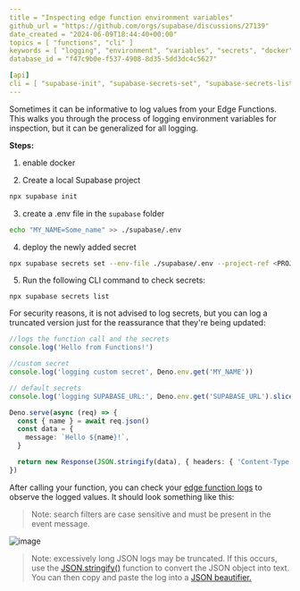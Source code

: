 ```yaml
---
title = "Inspecting edge function environment variables"
github_url = "https://github.com/orgs/supabase/discussions/27139"
date_created = "2024-06-09T18:44:40+00:00"
topics = [ "functions", "cli" ]
keywords = [ "logging", "environment", "variables", "secrets", "docker" ]
database_id = "f47c9b0e-f537-4908-8d35-5dd3dc4c5627"

[api]
cli = [ "supabase-init", "supabase-secrets-set", "supabase-secrets-list" ]
---
```


Sometimes it can be informative to log values from your Edge Functions. This walks you through the process of logging environment variables for inspection, but it can be generalized for all logging.

**Steps:**

1. enable docker

2. Create a local Supabase project

```bash
npx supabase init
```

3. create a .env file in the `supabase` folder

```bash
echo "MY_NAME=Some_name" >> ./supabase/.env
```

4. deploy the newly added secret

```bash
npx supabase secrets set --env-file ./supabase/.env --project-ref <PROJECT REF>
```

5. Run the following CLI command to check secrets:

```
npx supabase secrets list
```

For security reasons, it is not advised to log secrets, but you can log a truncated version just for the reassurance that they're being updated:

```typescript
//logs the function call and the secrets
console.log('Hello from Functions!')

//custom secret
console.log('logging custom secret', Deno.env.get('MY_NAME'))

// default secrets
console.log('logging SUPABASE_URL:', Deno.env.get('SUPABASE_URL').slice(0, 15))

Deno.serve(async (req) => {
  const { name } = await req.json()
  const data = {
    message: `Hello ${name}!`,
  }

  return new Response(JSON.stringify(data), { headers: { 'Content-Type': 'application/json' } })
})
```

After calling your function, you can check your [edge function logs](https://supabase.com/dashboard/project/_/functions/hello-world/logs?s=logging) to observe the logged values. It should look something like this:

> Note: search filters are case sensitive and must be present in the event message.

![image](/docs/img/troubleshooting/a360b417-e0cc-4706-8df4-89af63dcdc70.png)

> Note: excessively long JSON logs may be truncated. If this occurs, use the [JSON.stringify()](https://developer.mozilla.org/en-US/docs/Web/JavaScript/Reference/Global_Objects/JSON/stringify) function to convert the JSON object into text. You can then copy and paste the log into a [JSON beautifier.](https://jsonformatter.org/)
